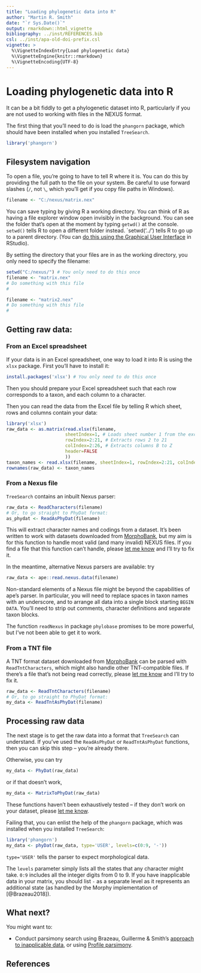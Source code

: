 ---
title: "Loading phylogenetic data into R"
author: "Martin R. Smith"
date: "`r Sys.Date()`"
output: rmarkdown::html_vignette
bibliography: ../inst/REFERENCES.bib
csl: ../inst/apa-old-doi-prefix.csl
vignette: >
  %\VignetteIndexEntry{Load phylogenetic data}
  %\VignetteEngine{knitr::rmarkdown}
  %\VignetteEncoding{UTF-8}
---

# Loading phylogenetic data into R

It can be a bit fiddly to get a phylogenetic dataset into R, particularly if you are not used to working with files in the NEXUS format.

The first thing that you'll need to do is load the `phangorn` package, which should have been installed when you installed `TreeSearch`.

```{r phangorn}
library('phangorn')
```

## Filesystem navigation
To open a file, you're going to have to tell R where it is. 
You can do this by providing the full path to the file on your system.  Be careful to use forward slashes (`/`, not `\`, which 
you'll get if you copy file paths in Windows).

```r
filename <- "C:/nexus/matrix.nex"
```

You can save typing by giving R a working directory.  You can 
think of R as having a file explorer window open invisibly in the
background.  You can see the folder that's open at the moment by typing `getwd()` at the console.  `setwd()` tells R to open a different
folder instead.  `setwd('../') tells R to go up to a parent directory.  (You can [do this using the  Graphical User Interface ](https://dss.princeton.edu/training/RStudio101.pdf) in RStudio).

By setting the directory that your files are in as the working directory, you only need to specify the filename:

```r 
setwd("C:/nexus/") # You only need to do this once
filename <- "matrix.nex"
# Do something with this file
#

filename <- "matrix2.nex"
# Do something with this file
#
```

## Getting raw data:

### From an Excel spreadsheet

If your data is in an Excel spreadsheet, one way to load it into R is using the `xlsx` package.  First you'll have to install it:
```r
install.packages('xlsx') # You only need to do this once
```
Then you should prepare your Excel spreadsheet such that each row corresponds to a taxon, and each column to a character.

Then you can read the data from the Excel file by telling R which sheet, rows and columns contain your data:

```R
library('xlsx')
raw_data <- as.matrix(read.xlsx(filename, 
                      sheetIndex=1, # Loads sheet number 1 from the excel file
                      rowIndex=2:21, # Extracts rows 2 to 21
                      colIndex=2:26, # Extracts columns B to Z
                      header=FALSE
                      ))
taxon_names <- read.xlsx(filename, sheetIndex=1, rowIndex=2:21, colIndex=1, as.data.frame=FALSE) # In this example, the names of taxa are in column 1
rownames(raw_data) <- taxon_names
```

### From a Nexus file

`TreeSearch` contains an inbuilt Nexus parser:

```R
raw_data <- ReadCharacters(filename)
# Or, to go straight to PhyDat format:
as_phydat <- ReadAsPhyDat(filename)
```

This will extract character names and codings from a dataset.  It's been written to work with datasets downloaded from [MorphoBank](https://morphobank.org/), but my aim is for this function to handle most valid (and many invalid) NEXUS files. 
If you find a file that this function can't handle, please [let me know](https://github.com/ms609/TreeSearch/issues/new?title=Unsupported+NEXUS+file&body=Please%20attach%20the%20problematic%20NEXUS%20file%20and%20describe%20the%20issue&labels=enhancement) and I'll try to fix it.

In the meantime, alternative Nexus parsers are available: try 

```R
raw_data <- ape::read.nexus.data(filename)
```
Non-standard elements of a Nexus file might be beyond the capabilities of ape's parser.  In particular, you will need to replace spaces in taxon names with an underscore, and to arrange all data into a single block starting `BEGIN DATA`.  You'll need to strip out comments, character definitions and separate taxon blocks.  

The function `readNexus` in package `phylobase` promises to be more powerful,
but I've not been able to get it to work.

### From a TNT file

A TNT format dataset downloaded from [MorphoBank](https://morphobank.org) can be parsed with `ReadTntCharacters`, which might also handle other TNT-compatible files.  If there's a file that's not being read correctly, please [let me know](https://github.com/ms609/TreeSearch/issues/new?title=Unsupported+TNT+file&body=Please%20attach%20the%20problematic%20TNT%20file%20and%20describe%20the%20issue&labels=enhancement) and I'll try to fix it.

```R
raw_data <- ReadTntCharacters(filename)
# Or, to go straight to PhyDat format:
my_data <- ReadTntAsPhyDat(filename)
```

## Processing raw data

The next stage is to get the raw data into a format that `TreeSearch` can understand.  If you've used the `ReadAsPhyDat` or `ReadTntAsPhyDat` functions, then you can skip this step -- you're already there.

Otherwise, you can try 

```R 
my_data <- PhyDat(raw_data)
```

or if that doesn't work, 

```R
my_data <- MatrixToPhyDat(raw_data)
```

These functions haven't been exhaustively tested -- if they don't work on your dataset, please  [let me know](https://github.com/ms609/TreeSearch/issues/new?title=data+to+PhyDat+conversion+issue&body=Please%20describe+the+problem+here:&labels=bug).  


Failing that, you can enlist the help of the
`phangorn` package, which was installed when you installed `TreeSearch`:

```R
library('phangorn')
my_data <- phyDat(raw_data, type='USER', levels=c(0:9, '-'))
```

`type='USER'` tells the parser to expect morphological data.

The `levels` parameter simply lists all the states that any character might take.  `0:9` 
includes all the integer digits from 0 to 9.  If you have inapplicable data
in your matrix, you should list `-` as a separate level as it represents 
an additional state (as handled by the Morphy implementation of [@Brazeau2018]).

## What next?

You might want to:

- Conduct parsimony search using Brazeau, Guillerme & Smith's [approach to inapplicable data](inapplicable.html), or using [Profile parsimony](profile.html).


## References
